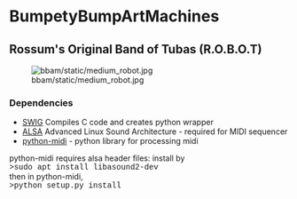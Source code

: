 =BumpetyBumpArtMachines=

==Rossum's Original Band of Tubas (R.O.B.O.T)==


[[Image:bbam/static/medium_robot.jpg]]

=== Dependencies ===
* <a href="http://www.swig.org/">SWIG</a> Compiles C code and creates python wrapper
* <a href="https://www.alsa-project.org">ALSA</a> Advanced Linux Sound Architecture - required for MIDI sequencer
* <a href="https://github.com/vishnubob/python-midi">python-midi</a> - python library for processing midi

python-midi requires alsa header files: install by<br> 
<span style="font-family:Courier;">>sudo apt install libasound2-dev</span><br>
then in python-midi,<br> 
<span style="font-family:Courier;">>python setup.py install</span>
